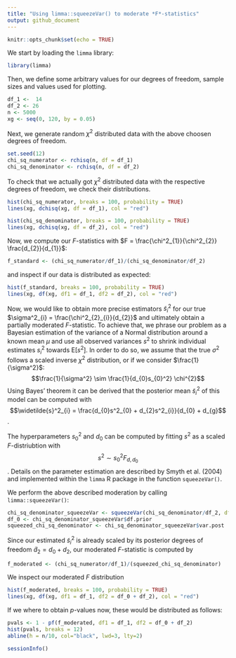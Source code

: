 ```yaml
---
title: "Using limma::squeezeVar() to moderate *F*-statistics"
output: github_document
---
```


```r
knitr::opts_chunk$set(echo = TRUE)
```

We start by loading the `limma` library:

```r
library(limma)
```

Then, we define some arbitrary values for our degrees of freedom, sample sizes and values used for plotting.

```r
df_1 <-  14
df_2 <- 26
n <- 5000
xg <- seq(0, 120, by = 0.05)
```

Next, we generate random $\chi^{2}$ distributed data with the above choosen degrees of freedom.

```r
set.seed(12)
chi_sq_numerator <- rchisq(n, df = df_1)
chi_sq_denominator <- rchisq(n, df = df_2)
```

To check that we actually got $\chi^{2}$ distributed data with the respective degrees of freedom, we check their distributions.

```r
hist(chi_sq_numerator, breaks = 100, probability = TRUE)
lines(xg, dchisq(xg, df = df_1), col = "red")
```

```r
hist(chi_sq_denominator, breaks = 100, probability = TRUE)
lines(xg, dchisq(xg, df = df_2), col = "red")
```
Now, we compute our $F$-statistics with $F = \frac{\chi^2_{1}}{\chi^2_{2}} \frac{d_{2}}{d_{1}}$:
```r
f_standard <- (chi_sq_numerator/df_1)/(chi_sq_denominator/df_2)
```

and inspect if our data is distributed as expected:

```r
hist(f_standard, breaks = 100, probability = TRUE)
lines(xg, df(xg, df1 = df_1, df2 = df_2), col = "red")
```

Now, we would like to obtain more precise estimators $\widetilde{s}^2_{i}$ for our true $\sigma^2_{i} = \frac{\chi^2_{2}_{i}}{d_{2}}$ and ultimately obtain a partially moderated $F$-statistic. To achieve that, we phrase our problem as a Bayesian estimation of the variance of a Normal distribution around a  known mean $\mu$ and use all observed variances $s^2$ to shrink individual estimates $s^2_{i}$ towards $\text{E}[s^2]$. In order to do so, we assume that the true $\sigma^2$ follows a scaled inverse $\chi^2$ distribution, or if we consider $\frac{1}{\sigma^2}$:
$$\frac{1}{\sigma^2} \sim \frac{1}{d_{0}s_{0}^2} \chi^{2}$$
Using Bayes' theorem it can be derived that the posterior mean $\widetilde{s}^2_{i}$ of this model can be computed with
$$\widetilde{s}^2_{i} = \frac{d_{0}s^2_{0} + d_{2}s^2_{i}}{d_{0} + d_{g}$$.

The hyperparameters $s^2_{0}$ and $d_{0}$ can be computed by fitting $s^2$ as a scaled $F$-distriubtion with
$$s^2 \sim s^2_{0}F_{d, d_{0}}$$.
Details on the parameter estimation are described by Smyth et al. (2004) and implemented within the `limma` R package in the function `squeezeVar()`.

We perform the above described moderation by calling `limma::squeezeVar()`:
```r
chi_sq_denominator_squeezeVar <- squeezeVar(chi_sq_denominator/df_2, df = df_2)
df_0 <- chi_sq_denominator_squeezeVar$df.prior
squeezed_chi_sq_denominator <- chi_sq_denominator_squeezeVar$var.post
```

Since our estimated $\widetilde{s}^2_{i}$ is already scaled by its posterior degrees of freedom $\widetilde{d}_{2} = d_{0} + d_{2}$, our moderated $F$-statistic is computed by

```r
f_moderated <- (chi_sq_numerator/df_1)/(squeezed_chi_sq_denominator)
```

We inspect our moderated $F$ distribution
```r
hist(f_moderated, breaks = 100, probability = TRUE)
lines(xg, df(xg, df1 = df_1, df2 = df_0 + df_2), col = "red")
```
If we where to obtain $p$-values now, these would be distributed as follows:
```r
pvals <- 1 - pf(f_moderated, df1 = df_1, df2 = df_0 + df_2)
hist(pvals, breaks = 12)
abline(h = n/10, col="black", lwd=3, lty=2)
```

```r
sessionInfo()
```

